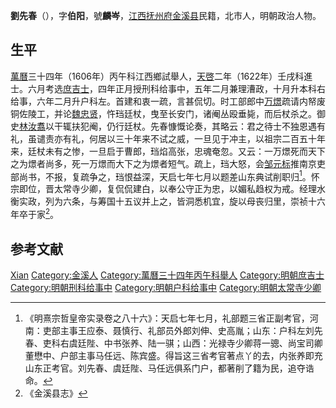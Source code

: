 '''劉先春'''（{{bd|？||1643年|}}），字'''伯阳'''，號'''麟岑'''，[[江西|江西]][[抚州府|抚州府]][[金溪县|金溪县]]民籍，北市人，明朝政治人物。

==生平==
[[萬曆|萬曆]]三十四年（1606年）丙午科江西鄉試舉人，[[天啓|天啓]]二年（1622年）壬戌科進士。六月考选[[庶吉士|庶吉士]]，四年正月授刑科给事中，五年二月兼理漕政，十月升本科右给事，六年二月升户科左。首建和衷一疏，言甚侃切。时工部郎中[[万燝|万燝]]疏请内帑废铜佐陵工，并论[[魏忠贤|魏忠贤]]，忤珰廷杖，曳至长安门，诸阉丛殴垂毙，而后杖杀之。御史[[林汝翥|林汝翥]]以干辄扶犯阉，仍行廷杖。先春慷慨论奏，其略云：君之待士不独恩遇有礼，虽谴责亦有礼，何居以三十年来不试之威，一旦见于冲主，以祖宗二百五十年来，廷杖未有之惨，一旦启于曹郎，珰焰高张，忠魂奄忽。又云：一万燝死而天下之为燝者尚多，死一万燝而大下之为燝者短气。疏上，珰大怒，会[[邹元标|邹元标]]推南京吏部尚书，不报，复疏争之，珰恨益深，天启七年七月以题差山东典试削职归<ref>《明熹宗哲皇帝实录卷之八十六》：天启七年七月，礼部题三省正副考官，河南：吏部主事王应泰、聂慎行、礼部员外郎刘伸、史高胤；山东：户科左刘先春、吏科右虞廷陛、中书张养、陆一骐；山西：光禄寺少卿蒋一骢、尚宝司卿董懋中、户部主事马任远、陈宾盛。得旨这三省考官著点丫的去，内张养即充山东正考官。刘先春、虞廷陛、马任远俱系门户，都著削了籍为民，追夺诰命。</ref>。怀宗即位，晋太常寺少卿，复侃侃建白，以奉公守正为忠，以媚私趋权为戒。经理水衡实政，列为六条，与筹国十五议并上之，皆洞悉机宜，旋以母丧归里，崇祯十六年卒于家<ref>《金溪县志》</ref>。

==参考文献==
{{reflist}}

{{天啓二年壬戌科殿試金榜}}

{{Authority control}}

{{DEFAULTSORT:}}
[[Category:刘姓|Xian]]
[[Category:金溪人|Category:金溪人]]
[[Category:萬曆三十四年丙午科舉人|Category:萬曆三十四年丙午科舉人]]
[[Category:明朝庶吉士|Category:明朝庶吉士]]
[[Category:明朝刑科给事中|Category:明朝刑科给事中]]
[[Category:明朝户科给事中|Category:明朝户科给事中]]
[[Category:明朝太常寺少卿|Category:明朝太常寺少卿]]


{{明朝官员小作品}}